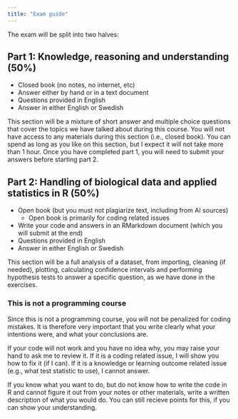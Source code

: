 ```yaml
---
title: "Exam guide"
---
```


The exam will be split into two halves:

## Part 1: Knowledge, reasoning and understanding (50%)

- Closed book (no notes, no internet, etc)
- Answer either by hand or in a text document
- Questions provided in English
- Answer in either English or Swedish

This section will be a mixture of short answer and multiple choice questions that cover the topics we have talked about during this course. You will not have access to any materials during this section (i.e., closed book). You can spend as long as you like on this section, but I expect it will not take more than 1 hour. Once you have completed part 1, you will need to submit your answers before starting part 2.

## Part 2: Handling of biological data and applied statistics in R (50%)

- Open book (but you must not plagiarize text, including from AI sources)
  - Open book is primarily for coding related issues
- Write your code and answers in an RMarkdown document (which you will submit at the end) 
- Questions provided in English
- Answer in either English or Swedish

This section will be a full analysis of a dataset, from importing, cleaning (if needed), plotting, calculating confidence intervals and performing hypothesis tests to answer a specific question, as we have done in the exercises.

### This is not a programming course

Since this is not a programming course, you will not be penalized for coding mistakes. It is therefore very important that you write clearly what your intentions were, and what your conclusions are.

If your code will not work and you have no idea why, you may raise your hand to ask me to review it. If it is a coding related issue, I will show you how to fix it (if I can). If it is a knowledge or learning outcome related issue (e.g., what test statistic to use), I cannot answer.

If you know what you want to do, but do not know how to write the code in R and cannot figure it out from your notes or other materials, write a written description of what you would do. You can still recieve points for this, if you can show your understanding.